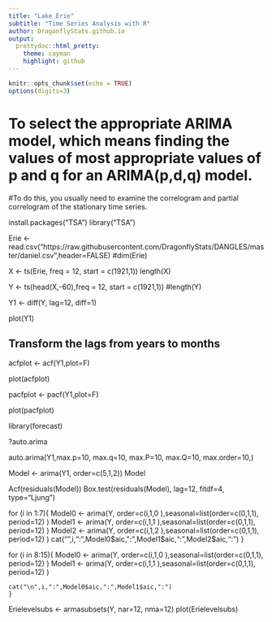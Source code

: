 ```yaml
---
title: "Lake Erie"
subtitle: "Time Series Analysis with R"
author: DragonflyStats.github.io
output:
  prettydoc::html_pretty:
    theme: cayman
    highlight: github
---
```


```r
knitr::opts_chunk$set(echo = TRUE)
options(digits=3)
```



# To select the appropriate ARIMA model, which means finding the values of most appropriate values of p and q for an ARIMA(p,d,q) model. 
#To do this, you usually need to examine the correlogram and partial correlogram of the stationary time series.

install.packages("TSA")
library("TSA")

Erie <- read.csv("https://raw.githubusercontent.com/DragonflyStats/DANGLES/master/daniel.csv",header=FALSE)
#dim(Erie)

X <- ts(Erie, freq = 12, start = c(1921,1))
length(X)

Y <- ts(head(X,-60),freq = 12, start = c(1921,1))
#length(Y)

Y1 <- diff(Y, lag=12, diff=1)


plot(Y1)

## Transform the lags from years to months
acfplot <- acf(Y1,plot=F)

plot(acfplot)

pacfplot <- pacf(Y1,plot=F)

plot(pacfplot)

library(forecast)

?auto.arima

auto.arima(Y1,max.p=10, max.q=10,
     max.P=10, max.Q=10, max.order=10,)

Model <- arima(Y1, order=c(5,1,2))
Model

Acf(residuals(Model))
Box.test(residuals(Model), lag=12, fitdf=4, type="Ljung")

for (i in 1:7){
    Model0 <- arima(Y, order=c(i,1,0  ),seasonal=list(order=c(0,1,1), period=12) )
    Model1 <- arima(Y, order=c(i,1,1  ),seasonal=list(order=c(0,1,1), period=12) )
    Model2 <- arima(Y, order=c(i,1,2  ),seasonal=list(order=c(0,1,1), period=12) )
    cat("\n",i,":",Model0$aic,":",Model1$aic,":",Model2$aic,":")
    }

for (i in 8:15){
    Model0 <- arima(Y, order=c(i,1,0  ),seasonal=list(order=c(0,1,1), period=12) )
    Model1 <- arima(Y, order=c(i,1,1  ),seasonal=list(order=c(0,1,1), period=12) )

    cat("\n",i,":",Model0$aic,":",Model1$aic,":")
    }

Erielevelsubs <- armasubsets(Y, nar=12, nma=12)
plot(Erielevelsubs)

